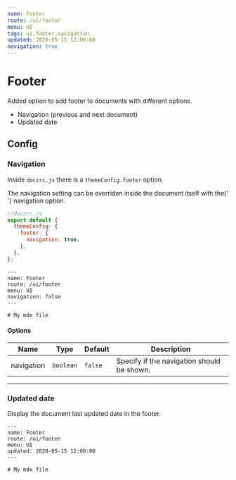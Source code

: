 ```yaml
---
name: Footer
route: /ui/footer
menu: UI
tags: ui,footer,navigation
updated: 2020-05-15 12:00:00
navigation: true
---
```



# Footer

Added option to add footer to documents with different options.

- Navigation (previous and next document)
- Updated date

## Config

### Navigation

Inside `doczrc.js` there is a `themeConfig.footer` option.

<Hint type="info">
  The navigation setting can be overriden inside the document itself with the{' '}
  <InlineCode>navigation</InlineCode> option.
</Hint>

```js
//doczrc.js
export default {
  themeConfig: {
    footer: {
      navigation: true,
    },
  },
};
```

```mdx
---
name: Footer
route: /ui/footer
menu: UI
navigation: false
---

# My mdx file
```

#### Options

| Name       | Type      | Default | Description                                |
| ---------- | --------- | ------- | ------------------------------------------ |
| navigation | `boolean` | `false` | Specify if the navigation should be shown. |

<hr />

### Updated date

Display the document last updated date in the footer.

```mdx
---
name: Footer
route: /ui/footer
menu: UI
updated: 2020-05-15 12:00:00
---

# My mdx file
```
